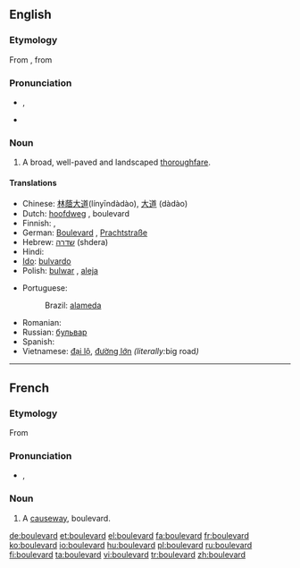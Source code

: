 {{also|Boulevard}}
==English==

===Etymology===
From {{etyl|fr}} {{term|boulevard|lang=fr}}, from {{etyl|dum}} {{term|bolwerk||[[bulwark]], [[bastion]]|lang=dum}}

===Pronunciation===
* {{a|RP}} {{IPA|/ˈbuː.ləˌvɑː(ɹ)d/}}, {{SAMPA|/"bu:.l@.vA:(r)d/}}
* {{a|US?}} {{IPA|[ˈbʊlɨvɑɹd̚]}}
{{rfp|what region does the second pronunciation represent?}}

===Noun===
{{en-noun}}

# A broad, well-paved and landscaped [[thoroughfare]].

====Translations====
{{trans-top|broad, landscaped thoroughfare}}
* Chinese: [[林蔭大道]](línyīndàdào), [[大道]] (dàdào)
* Dutch: [[hoofdweg]] {{m}}, boulevard {{m}}
* Finnish: {{t-|fi|bulevardi}}, {{t+|fi|puistokatu}}
* German: [[Boulevard]] {{m}}, [[Prachtstraße]] {{f}}
* Hebrew: [[שדרה]] (shdera) {{f}}
* Hindi: {{t-|hi|मार्ग|m|tr=mārg|sc=Deva|xs=Hindi}}
* [[Ido]]: [[bulvardo]]
* Polish: [[bulwar]] {{m}}, [[aleja]] {{f}}
{{trans-mid}}
* Portuguese:
*: Brazil: {{s}}{{m}} [[alameda]]
* Romanian: {{t|ro|bulevard|n}}
* Russian: {{m}} [[бульвар]]
* Spanish: {{t-|es|bulevar|m}}
* Vietnamese: [[đại lộ]], [[đường lớn]] ''(literally: ''big road'')''
{{trans-bottom}}

----

==French==

===Etymology===
From {{etyl|dum|fr}} {{term|bolwerk||bulwark, bastion}}

===Pronunciation===
* {{IPA|/bul.vaʁ/|lang=fr}}, {{SAMPA|/bul.vaR/}}
*: {{audio|Fr-boulevard.ogg|audio}}

===Noun===
{{fr-noun|m}}

# A [[causeway]], boulevard.

[[de:boulevard]]
[[et:boulevard]]
[[el:boulevard]]
[[fa:boulevard]]
[[fr:boulevard]]
[[ko:boulevard]]
[[io:boulevard]]
[[hu:boulevard]]
[[pl:boulevard]]
[[ru:boulevard]]
[[fi:boulevard]]
[[ta:boulevard]]
[[vi:boulevard]]
[[tr:boulevard]]
[[zh:boulevard]]